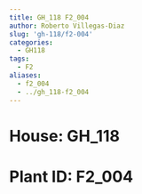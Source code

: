 ```yaml
---
title: GH_118 F2_004
author: Roberto Villegas-Diaz
slug: 'gh-118/f2-004'
categories:
  - GH118
tags:
  - F2
aliases:
  - f2_004
  - ../gh_118-f2_004
---
```


# **House**: GH_118
# **Plant ID**: F2_004
